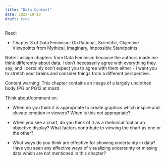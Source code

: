 ```yaml
---
title: "Data Context"
date: 2023-10-13
draft: true
---
```


Read: 

- Chapter 3 of Data Feminism: On Rational, Scientific, Objective Viewpoints from Mythical, Imaginary, Impossible Standpoints


Note: I assign chapters from Data Feminism because the authors made me think differently about data. I don't necessarily agree with everything they say, and I certainly don't expect you to agree with them either - I want you to stretch your brains and consider things from a different perspective. 

Content warning: This chapter contains an image of a largely unclothed body (PG or PG13 at most). 

Think about/comment on: 

- When do you think it is appropriate to create graphics which inspire and elevate emotion in viewers? When is this not appropriate?

- When you see a chart, do you think of it as a rhetorical tool or an objective display? What factors contribute to viewing the chart as one or the other?

- What ways do you think are effective for showing uncertainty in data? Have you seen any effective ways of visualizing uncertainty or missing data which are not mentioned in this chapter?
